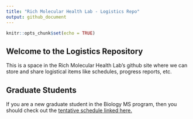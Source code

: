 ```yaml
---
title: "Rich Molecular Health Lab - Logistics Repo"
output: github_document
---
```


```r
knitr::opts_chunk$set(echo = TRUE)
```

## Welcome to the Logistics Repository

This is a space in the Rich Molecular Health Lab's github site where we can store and share logistical items like schedules, progress reports, etc.

## Graduate Students

If you are a new graduate student in the Biology MS program, then you should check out the [tentative schedule linked here.](https://rich-molecular-health-lab.github.io/logistics/grad_plan.html)
